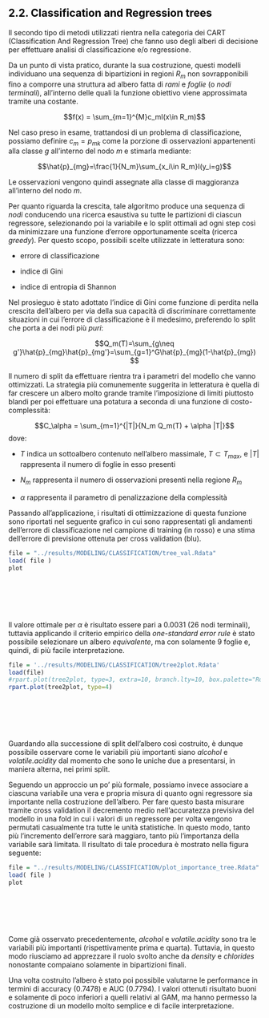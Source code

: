 <h2><a name="280_CART" style="pointer-events: none; cursor: default;" ><font color="black"> 2.2. Classification and Regression trees </font></a></h2>


Il secondo tipo di metodi utilizzati rientra nella categoria dei CART (Classification And Regression Tree) che fanno uso degli alberi di decisione per effettuare analisi di classificazione e/o regressione.

Da un punto di vista pratico, durante la sua costruzione, questi modelli individuano una sequenza di bipartizioni in regioni $R_m$ non sovrapponibili fino a comporre una struttura ad albero fatta di *rami* e *foglie* (o *nodi terminali*), all'interno delle quali la funzione obiettivo viene approssimata tramite una costante. 

$$f(x) = \sum_{m=1}^{M}c_mI(x\in  R_m)$$

Nel caso preso in esame, trattandosi di un problema di classificazione, possiamo definire $c_m=p_{mk}$ come la porzione di osservazioni appartenenti alla classe *g* all'interno del nodo *m* e stimarla mediante:

$$\hat{p}_{mg}=\frac{1}{N_m}\sum_{x_i\in R_m}I(y_i=g)$$

Le osservazioni vengono quindi assegnate alla classe di maggioranza all'interno del nodo *m*.

Per quanto riguarda la crescita, tale algoritmo produce una sequenza di *nodi* conducendo una ricerca esaustiva su tutte le partizioni di ciascun regressore, selezionando poi la variabile e lo split ottimali ad ogni step così da minimizzare una funzione d'errore opportunamente scelta (ricerca *greedy*). Per questo scopo, possibili scelte utilizzate in letteratura sono:

- errore di classificazione

- indice di Gini

- indice di entropia di Shannon

Nel prosieguo è stato adottato l'indice di Gini come funzione di perdita nella crescita dell'albero per via della sua capacità di discriminare correttamente situazioni in cui l'errore di classificazione è il medesimo, preferendo lo split che porta a dei nodi più *puri*:

$$Q_m(T)=\sum_{g\neq g'}\hat{p}_{mg}\hat{p}_{mg'}=\sum_{g=1}^G\hat{p}_{mg}(1-\hat{p}_{mg}) $$


Il numero di split da effettuare rientra tra i parametri del modello che vanno ottimizzati. La strategia più comunemente suggerita in letteratura è quella di far crescere un albero molto grande tramite l'imposizione di limiti piuttosto blandi per poi effettuare una potatura a seconda di una funzione di costo-complessità:

$$C_\alpha = \sum_{m=1}^{|T|}{N_m Q_m(T) + \alpha |T|}$$
dove:

- $T$ indica un sottoalbero contenuto nell'albero massimale, $T \subset T_{max}$, e $|T|$ rappresenta il numero di foglie in esso presenti

- $N_m$ rappresenta il numero di osservazioni presenti nella regione $R_m$

- $\alpha$ rappresenta il parametro di penalizzazione della complessità

Passando all'applicazione, i risultati di ottimizzazione di questa funzione sono riportati nel seguente grafico in cui sono rappresentati gli andamenti dell'errore di classificazione nel campione di training (in rosso) e una stima dell'errore di previsione ottenuta per cross validation (blu).

```r
file = "../results/MODELING/CLASSIFICATION/tree_val.Rdata"
load( file )
plot

```


<br></br>
<br></br>

Il valore ottimale per $\alpha$ è risultato essere pari a 0.0031 (26 nodi terminali), tuttavia applicando il criterio empirico della *one-standard error rule* è stato possibile selezionare un albero *equivalente*, ma con solamente 9 foglie e, quindi, di più facile interpretazione. 

```r

file = '../results/MODELING/CLASSIFICATION/tree2plot.Rdata'
load(file)
#rpart.plot(tree2plot, type=3, extra=10, branch.lty=10, box.palette="RdYlGn") #, main = Title
rpart.plot(tree2plot, type=4)
```

<br></br>
<br></br>

Guardando alla successione di split dell'albero così costruito, è dunque possibile osservare come le  variabili più importanti siano *alcohol* e *volatile.acidity* dal momento che sono le uniche due a presentarsi, in maniera alterna, nei primi split.

Seguendo un approccio un po' più formale, possiamo invece associare a ciascuna variabile una vera e propria misura di quanto ogni regressore sia importante nella costruzione dell'albero. Per fare questo basta misurare tramite cross validation il decremento medio nell'accuratezza previsiva del modello in una fold in cui i valori di un regressore per volta vengono permutati casualmente tra tutte le unità statistiche. In questo modo, tanto più l'incremento dell'errore sarà maggiaro, tanto più l'importanza della variabile sarà limitata. 
Il risultato di tale procedura è mostrato nella figura seguente:

```r
file = "../results/MODELING/CLASSIFICATION/plot_importance_tree.Rdata"
load( file )
plot
```

<br></br>
<br></br>

Come già osservato precedentemente, *alcohol* e *volatile.acidity* sono tra le variabili più importanti (rispettivamente prima e quarta). Tuttavia, in questo modo riusciamo ad apprezzare il ruolo svolto anche da *density* e *chlorides* nonostante compaiano solamente in bipartizioni finali.

Una volta costruito l'albero è stato poi possibile valutarne le performance in termini di accuracy (0.7478) e AUC (0.7794). I valori ottenuti risultato buoni e solamente di poco inferiori a quelli relativi al GAM, ma hanno permesso la costruzione di un modello molto semplice e di facile interpretazione.

<br></br>
<br></br>


<br></br>
<br></br>